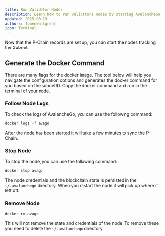 ```yaml
---
title: Run Validator Nodes
description: Learn how to run validators nodes by starting AvalancheGo in a Docker container.
updated: 2025-03-19
authors: [owenwahlgren]
icon: Terminal
---
```


Now that the P-Chain records are set up, you can start the nodes tracking the Subnet. 


<PrepareValidators />

## Generate the Docker Command

There are many flags for the docker image. The tool below will help you navigate the configuration
options and generates the docker command for you based on the subnetID. Copy the docker command and
run in the terminal of your node.


<AvalancheGoDocker />


### Follow Node Logs

To check the logs of AvalancheGo, you can use the following command:

```bash
docker logs -f avago
```

After the node has been started it will take a few minutes to sync the P-Chain.

### Stop Node

To stop the node, you can use the following command:

```bash
docker stop avago
```

The node credentials and the blockchain state is persisted in the `~/.avalanchego` directory. When
you restart the node it will pick up where it left off.

### Remove Node

```bash
docker rm avago
```

This will not remove the state and credentials of the node. To remove these you need to delete the `~/.avalanchego` directory.

